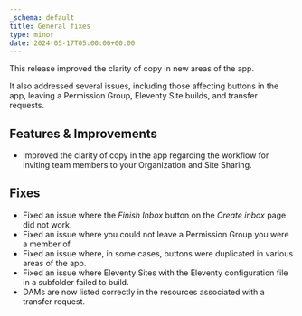 ```yaml
---
_schema: default
title: General fixes
type: minor
date: 2024-05-17T05:00:00+00:00
---
```

This release improved the clarity of copy in new areas of the app.

It also addressed several issues, including those affecting buttons in the app, leaving a Permission Group, Eleventy Site builds, and transfer requests.

## Features & Improvements

* Improved the clarity of copy in the app regarding the workflow for inviting team members to your Organization and Site Sharing.

## Fixes

* Fixed an issue where the *Finish Inbox* button on the *Create inbox* page did not work.
* Fixed an issue where you could not leave a Permission Group you were a member of.
* Fixed an issue where, in some cases, buttons were duplicated in various areas of the app.
* Fixed an issue where Eleventy Sites with the Eleventy configuration file in a subfolder failed to build.
* DAMs are now listed correctly in the resources associated with a transfer request.